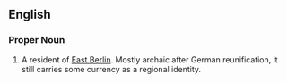 ==English==
===Proper Noun===
#{{obsolete}} A resident of [[East Berlin]]. Mostly archaic after German reunification, it still carries some currency as a regional identity.